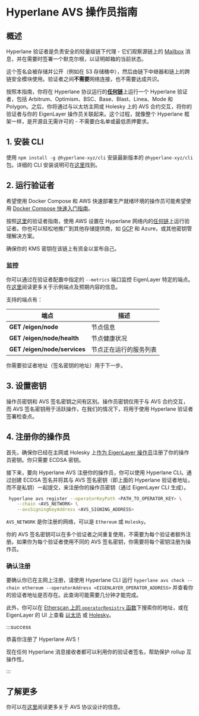 # Hyperlane AVS 操作员指南

## 概述

Hyperlane 验证者是负责安全的轻量级链下代理 - 它们观察源链上的 [Mailbox](../protocol/mailbox.mdx) 消息，并在需要时签署一个默克尔根，以证明邮箱的当前状态。

这个签名会被存储并公开（例如在 S3 存储桶中），然后由链下中继器和链上的跨链安全模块使用。验证者之间**不需要**网络连接，也不需要达成共识。

按照本指南，你将在 Hyperlane 协议运行的[**任何链**](https://github.com/hyperlane-xyz/hyperlane-registry/tree/main/chains)上运行一个 Hyperlane 验证者，包括 Arbitrum、Optimism、BSC、Base、Blast、Linea、Mode 和 Polygon。之后，你将通过与以太坊主网或 Holesky 上的 AVS 合约交互，将你的验证者与你的 EigenLayer 操作员关联起来。这个过程，就像整个 Hyperlane 框架一样，是开源且无需许可的 - 不需要白名单或最低质押要求。

## 1. 安装 CLI

使用 `npm install -g @hyperlane-xyz/cli` 安装最新版本的 `@hyperlane-xyz/cli` 包。详细的 CLI 安装说明可在[这里](https://docs.hyperlane.xyz/docs/reference/cli)找到。

## 2. 运行验证者

希望使用 Docker Compose 和 AWS 快速部署生产就绪环境的操作员可能希望使用 [Docker Compose 快速入门指南](../operate/docker-quickstart.mdx)。

按照[这里](../operate/validators/run-validators.mdx)的验证者指南，使用 AWS 设置在 Hyperlane 网络内的[任何链](https://github.com/hyperlane-xyz/hyperlane-registry/tree/main/chains)上运行验证者。你也可以轻松地推广到其他存储提供商，如 [GCP](https://github.com/hyperlane-xyz/hyperlane-monorepo/pull/3156) 和 Azure，或其他密钥管理解决方案。

确保你的 KMS 密钥在该链上有资金以宣布自己。

### 监控

你可以通过在验证者配置中指定的 `--metrics` 端口监控 EigenLayer 特定的端点。在[这里](https://docs.eigenlayer.xyz/eigenlayer/avs-guides/spec/api/)阅读更多关于示例端点及预期内容的信息。

支持的端点有：

| 端点                         | 描述                       |
| ---------------------------- | -------------------------- |
| **GET /eigen/node**          | 节点信息                   |
| **GET /eigen/node/health**   | 节点健康状况               |
| **GET /eigen/node/services** | 节点正在运行的服务列表     |

你需要验证者地址（签名密钥的地址）用于下一步。

## 3. 设置密钥

操作员密钥和 AVS 签名密钥之间有区别。操作员密钥仅用于与 AVS 合约交互，而 AVS 签名密钥用于活跃操作，在我们的情况下，将用于使用 Hyperlane 验证者签署检查点。

## 4. 注册你的操作员

首先，确保你已经在主网或 Holesky 上[作为 EigenLayer 操作员](https://docs.eigenlayer.xyz/eigenlayer/operator-guides/operator-installation#operator-configuration-and-registration)注册了你的操作员密钥。你只需要 ECDSA 密钥。

接下来，要向 Hyperlane AVS 注册你的操作员，你可以使用 Hyperlane CLI。通过创建 ECDSA 签名并将其与 AVS 签名密钥（即上面的 Hyperlane 验证者地址，而不是私钥）一起提交，来注册你的操作员密钥（通过 EigenLayer CLI 生成）。

```bash
 hyperlane avs register --operatorKeyPath <PATH_TO_OPERATOR_KEY> \
    --chain <AVS_NETWORK> \
    --avsSigningKeyAddress <AVS_SIGNING_ADDRESS>
```

`AVS_NETWORK` 是你注册的网络，可以是 `Ethereum` 或 `Holesky`。

你的 AVS 签名密钥可以在多个验证者之间重复使用，不需要为每个验证者额外注册。如果你为每个验证者使用不同的 AVS 签名密钥，你需要将每个密钥注册为操作员。

### 确认注册

要确认你已在主网上注册，请使用 Hyperlane CLI 运行 `hyperlane avs check --chain ethereum --operatorAddress <EIGENLAYER_OPERATOR_ADDRESS>` 并查看你的验证者地址是否存在。此查询可能需要几分钟才能完成。

此外，你可以在 [Etherscan 上的 `operatorRegistry` 函数](https://etherscan.io/address/0x272CF0BB70D3B4f79414E0823B426d2EaFd48910#readProxyContract#F12)下搜索你的地址，或在 EigenLayer 的 UI 上查看 [以太坊](https://app.eigenlayer.xyz/avs/0xe8e59c6c8b56f2c178f63bcfc4ce5e5e2359c8fc) 或 [Holesky](https://holesky.eigenlayer.xyz/avs/0xc76e477437065093d353b7d56c81ff54d167b0ab)。

:::success

恭喜你注册了 Hyperlane AVS！

现在任何 Hyperlane 消息接收者都可以利用你的验证者签名，帮助保护 rollup 互操作性。

:::

## 了解更多

你可以在[这里](/docs/protocol/economic-security/hyperlane-avs.mdx)阅读更多关于 AVS 协议设计的信息。
